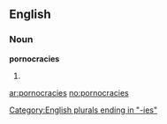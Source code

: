 ==English==

===Noun===
'''pornocracies'''

# {{plural of|[[pornocracy]]}}

[[Category:English plurals ending in "-ies"]]

[[ar:pornocracies]]
[[no:pornocracies]]